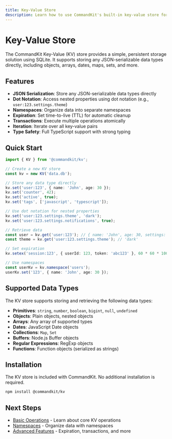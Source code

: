 ```yaml
---
title: Key-Value Store
description: Learn how to use CommandKit's built-in key-value store for persistent data storage.
---
```


# Key-Value Store

The CommandKit Key-Value (KV) store provides a simple, persistent storage solution using SQLite. It supports storing any JSON-serializable data types directly, including objects, arrays, dates, maps, sets, and more.

## Features

- **JSON Serialization**: Store any JSON-serializable data types directly
- **Dot Notation**: Access nested properties using dot notation (e.g., `user:123.settings.theme`)
- **Namespaces**: Organize data into separate namespaces
- **Expiration**: Set time-to-live (TTL) for automatic cleanup
- **Transactions**: Execute multiple operations atomically
- **Iteration**: Iterate over all key-value pairs
- **Type Safety**: Full TypeScript support with strong typing

## Quick Start

```typescript
import { KV } from '@commandkit/kv';

// Create a new KV store
const kv = new KV('data.db');

// Store any data type directly
kv.set('user:123', { name: 'John', age: 30 });
kv.set('counter', 42);
kv.set('active', true);
kv.set('tags', ['javascript', 'typescript']);

// Use dot notation for nested properties
kv.set('user:123.settings.theme', 'dark');
kv.set('user:123.settings.notifications', true);

// Retrieve data
const user = kv.get('user:123'); // { name: 'John', age: 30, settings: { theme: 'dark', notifications: true } }
const theme = kv.get('user:123.settings.theme'); // 'dark'

// Set expiration
kv.setex('session:123', { userId: 123, token: 'abc123' }, 60 * 60 * 1000); // 1 hour

// Use namespaces
const userKv = kv.namespace('users');
userKv.set('123', { name: 'John', age: 30 });
```

## Supported Data Types

The KV store supports storing and retrieving the following data types:

- **Primitives**: `string`, `number`, `boolean`, `bigint`, `null`, `undefined`
- **Objects**: Plain objects, nested objects
- **Arrays**: Any array of supported types
- **Dates**: JavaScript Date objects
- **Collections**: `Map`, `Set`
- **Buffers**: Node.js Buffer objects
- **Regular Expressions**: RegExp objects
- **Functions**: Function objects (serialized as strings)

## Installation

The KV store is included with CommandKit. No additional installation is required.

```bash
npm install @commandkit/kv
```

## Next Steps

- [Basic Operations](./02-basic-operations.mdx) - Learn about core KV operations
- [Namespaces](./03-namespaces.mdx) - Organize data with namespaces
- [Advanced Features](./04-advanced-features.mdx) - Expiration, transactions, and more
